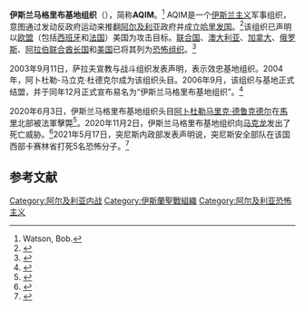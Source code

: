 {{NoteTA
|G1=Country
|1=zh-cn:基地组织;zh-hk:基地組織;zh-tw:蓋達組織;
}}

'''伊斯兰马格里布基地组织'''（{{lang-ar|تنظيم القاعدة في بلاد المغرب الإسلامي}}），简称'''AQIM'''。<ref>Watson, Bob. </ref> AQIM是一个[[伊斯兰主义|伊斯兰主义]]军事组织，意图通过发动反政府运动来推翻[[阿尔及利亚|阿尔及利亚]]政府并成立[[哈里发国|哈里发国]]。<ref name="cia">{{Cite web|title = Algeria|url = https://www.cia.gov/library/publications/the-world-factbook/geos/ag.html|publisher = CIA|accessdate = 17 January 2013|archive-date = 2012-09-30|archive-url = https://web.archive.org/web/20120930183539/https://www.cia.gov/library/publications/the-world-factbook/geos/ag.html|dead-url = no}}</ref>该组织已声明以[[欧盟|欧盟]]（包括[[西班牙|西班牙]]和[[法国|法国]]）美国为攻击目标。[[联合国|联合国]]、[[澳大利亚|澳大利亚]]、[[加拿大|加拿大]]、[[俄罗斯|俄罗斯]]、[[阿拉伯联合酋长国|阿拉伯联合酋长国]]和[[美国|美国]]已将其列为[[恐怖组织|恐怖组织]]。<ref>{{cite news |title=基地北非分支"伊斯兰马格里布"成欧洲主要威胁——中新网 |url=https://www.chinanews.com.cn/gj/2010/10-12/2580214.shtml |accessdate=2021-11-25 |work=中国新闻网 |archive-date=2021-11-25 |archive-url=https://web.archive.org/web/20211125011526/https://www.chinanews.com.cn/gj/2010/10-12/2580214.shtml |dead-url=no }}</ref>


2003年9月11日，萨拉夫宣教与战斗组织发表声明，表示效忠基地组织。2004年，阿卜杜勒-马立克·杜德克尔成为该组织头目。2006年9月，该组织与基地正式结盟，并于同年12月正式宣布易名为“伊斯兰马格里布基地组织”。<ref>{{cite news |title=CCTV.com-背景资料:阿尔及利亚"伊斯兰马格里布基地组织" |url=http://news.cctv.com/world/20071212/106755.shtml |accessdate=2021-11-25 |work=中国中央电视台 |archive-date=2021-11-25 |archive-url=https://web.archive.org/web/20211125011534/http://news.cctv.com/world/20071212/106755.shtml |dead-url=no }}</ref>

2020年6月3日，伊斯兰马格里布基地组织头目[[阿卜杜勒马里克·德鲁克德尔|阿卜杜勒马里克·德鲁克德尔]]在[[馬里|馬里]]北部被法軍擊斃<ref>{{cite news |title=法军击毙“基地”组织北非分支头目 |url=http://www.xinhuanet.com/world/2020-06/07/c_1210649151.htm |accessdate=2021-11-25 |work=新华网 |archive-date=2020-06-21 |archive-url=https://web.archive.org/web/20200621014627/http://www.xinhuanet.com/world/2020-06/07/c_1210649151.htm |dead-url=no }}</ref>。2020年11月2日，伊斯兰马格里布基地组织向[[埃马纽埃尔·马克龙|马克龙]]发出了死亡威胁。<ref>{{cite news |title=法国打击“分裂主义”法案引争议，“基地”组织分支对马克龙发出死亡威胁 |url=https://world.huanqiu.com/article/40YTr8OHRbw |accessdate=2021-11-25 |work=world.huanqiu.com |archive-date=2021-11-25 |archive-url=https://web.archive.org/web/20211125011558/https://world.huanqiu.com/article/40YTr8OHRbw |dead-url=no }}</ref>2021年5月17日，突尼斯内政部发表声明说，突尼斯安全部队在该国西部卡赛林省打死5名恐怖分子。<ref>{{cite news |title=突尼斯安全部队打死5名恐怖分子 |url=http://www.xinhuanet.com/2021-05/17/c_1127457557.htm |accessdate=2021-11-25 |work=新华网 |archive-date=2021-11-25 |archive-url=https://web.archive.org/web/20211125011551/http://www.xinhuanet.com/2021-05/17/c_1127457557.htm |dead-url=no }}</ref>

==参考文献==
{{Reflist}}

{{阿拉伯之冬}}
{{Al-Qaeda direct franchises}}

[[Category:阿尔及利亚内战|Category:阿尔及利亚内战]]
[[Category:伊斯蘭聖戰組織|Category:伊斯蘭聖戰組織]]
[[Category:阿尔及利亚恐怖主义|Category:阿尔及利亚恐怖主义]]